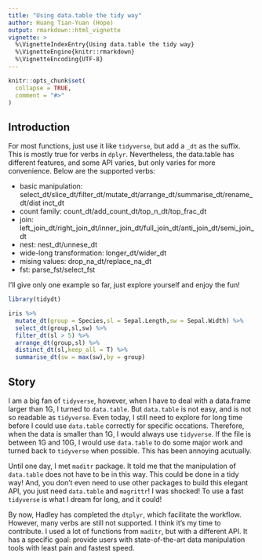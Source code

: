 ---
title: "Using data.table the tidy way"
author: Huang Tian-Yuan (Hope)
output: rmarkdown::html_vignette
vignette: >
  %\VignetteIndexEntry{Using data.table the tidy way}
  %\VignetteEngine{knitr::rmarkdown}
  %\VignetteEncoding{UTF-8}
---

```{r, include = FALSE}
knitr::opts_chunk$set(
  collapse = TRUE,
  comment = "#>"
)
```



## Introduction


  For most functions, just use it like `tidyverse`, but add a `_dt` as the suffix. This is mostly true for verbs in `dplyr`. Nevertheless, the data.table has different features, and some API varies, but only varies for more convenience. Below are the supported verbs:
  
  
- basic manipulation: select_dt/slice_dt/filter_dt/mutate_dt/arrange_dt/summarise_dt/rename_dt/dist inct_dt
- count family: count_dt/add_count_dt/top_n_dt/top_frac_dt
- join: left_join_dt/right_join_dt/inner_join_dt/full_join_dt/anti_join_dt/semi_join_dt
- nest: nest_dt/unnese_dt
- wide-long transformation: longer_dt/wider_dt
- mising values: drop_na_dt/replace_na_dt
- fst: parse_fst/select_fst


I'll give only one example so far, just explore yourself and enjoy the fun!

```{r setup}
library(tidydt)

iris %>%
  mutate_dt(group = Species,sl = Sepal.Length,sw = Sepal.Width) %>%
  select_dt(group,sl,sw) %>%
  filter_dt(sl > 5) %>%
  arrange_dt(group,sl) %>%
  distinct_dt(sl,keep_all = T) %>%
  summarise_dt(sw = max(sw),by = group)
```

## Story 

   I am a big fan of `tidyverse`, however, when I have to deal with a data.frame larger than 1G, I turned to `data.table`. But `data.table` is not easy, and is not so readable as `tidyverse`. Even today, I still need to explore for long time before I could use `data.table` correctly for specific occations. Therefore, when the data is smaller than 1G, I would always use `tidyverse`. If the file is between 1G and 10G, I would use `data.table` to do some major work and turned back to `tidyverse` when possible. This has been annoying acutually.  
   
  Until one day, I met `maditr` package. It told me that the manipulation of `data.table` does not have to be in this way. This could be done in a tidy way! And, you don't even need to use other packages to build this elegant API, you just need `data.table` and `magrittr`! I was shocked! To use a fast `tidyverse` is what I dream for long, and it could!  
  
   By now, Hadley has completed the `dtplyr`, which facilitate the workflow. However, many verbs are still not supported. I think it's my time to contribute. I used a lot of functions from `maditr`, but with a different API. It has a specific goal: provide users with state-of-the-art data manipulation tools with least pain and fastest speed.
